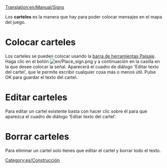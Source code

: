 [[Translation:en/Manual/Signs]]

Los '''carteles''' es la manera que hay para poder colocar mensajes en el mapa del juego.

=Colocar carteles=
Los carteles se pueden colocar usando la [[es/Manual/Paisaje|barra de herramientas Paisaje]]. Haga clic en el botón [[File:en/Place sign.png]] y a continuación en la casilla en la que desee colocar la señal. Aparecerá el cuadro de diálogo 'Editar texto del cartel', que le permite escribir cualquier cosa más o menos útil. Pulse OK para guardar el texto del cartel.

=Editar carteles=
Para editar un cartel existente basta con hacer clic sobre él para que aparezca el cuadro de diálogo 'Editar texto del cartel'.

=Borrar carteles=
Para eliminar un cartel solo tienes que editar el cartel y borrar todo el texto.

[[Category:es/Construcción]]